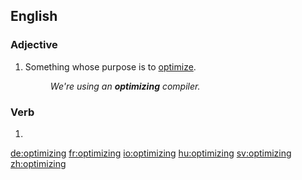 ==English==

===Adjective===
{{en-adj|-}}

# Something whose purpose is to [[optimize]].
#: ''We're using an '''optimizing''' compiler.''

===Verb===
{{head|en}}

# {{present participle of|optimize|lang=en}}

[[de:optimizing]]
[[fr:optimizing]]
[[io:optimizing]]
[[hu:optimizing]]
[[sv:optimizing]]
[[zh:optimizing]]